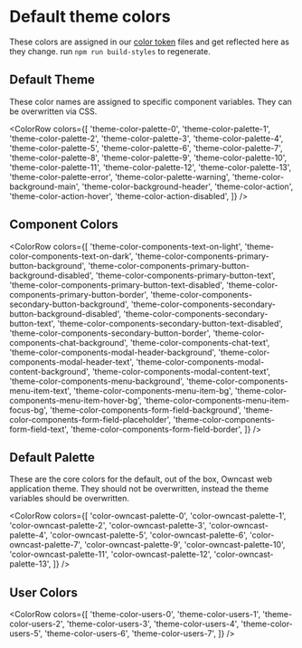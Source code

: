 
<Meta title="owncast/Style Guide/Default Theme" />

# Default theme colors

These colors are assigned in our [color token](https://github.com/owncast/owncast/tree/webv2/web/style-definitions/tokens/color) files
and get reflected here as they change. run `npm run build-styles` to regenerate.

## Default Theme

These color names are assigned to specific component variables. They can be overwritten via CSS.

<ColorRow
  colors={[
    'theme-color-palette-0',
    'theme-color-palette-1',
    'theme-color-palette-2',
    'theme-color-palette-3',
    'theme-color-palette-4',
    'theme-color-palette-5',
    'theme-color-palette-6',
    'theme-color-palette-7',
    'theme-color-palette-8',
    'theme-color-palette-9',
    'theme-color-palette-10',
    'theme-color-palette-11',
    'theme-color-palette-12',
    'theme-color-palette-13',
    'theme-color-palette-error',
    'theme-color-palette-warning',
    'theme-color-background-main',
    'theme-color-background-header',
    'theme-color-action',
    'theme-color-action-hover',
    'theme-color-action-disabled',
  ]}
/>

## Component Colors

<ColorRow
  colors={[
    'theme-color-components-text-on-light',
    'theme-color-components-text-on-dark',
    'theme-color-components-primary-button-background',
    'theme-color-components-primary-button-background-disabled',
    'theme-color-components-primary-button-text',
    'theme-color-components-primary-button-text-disabled',
    'theme-color-components-primary-button-border',
    'theme-color-components-secondary-button-background',
    'theme-color-components-secondary-button-background-disabled',
    'theme-color-components-secondary-button-text',
    'theme-color-components-secondary-button-text-disabled',
    'theme-color-components-secondary-button-border',
    'theme-color-components-chat-background',
    'theme-color-components-chat-text',
    'theme-color-components-modal-header-background',
    'theme-color-components-modal-header-text',
    'theme-color-components-modal-content-background',
    'theme-color-components-modal-content-text',
    'theme-color-components-menu-background',
    'theme-color-components-menu-item-text',
    'theme-color-components-menu-item-bg',
    'theme-color-components-menu-item-hover-bg',
    'theme-color-components-menu-item-focus-bg',
    'theme-color-components-form-field-background',
    'theme-color-components-form-field-placeholder',
    'theme-color-components-form-field-text',
    'theme-color-components-form-field-border',
  ]}
/>

## Default Palette

These are the core colors for the default, out of the box, Owncast web application theme.
They should not be overwritten, instead the theme variables should be overwritten.

<ColorRow
  colors={[
    'color-owncast-palette-0',
    'color-owncast-palette-1',
    'color-owncast-palette-2',
    'color-owncast-palette-3',
    'color-owncast-palette-4',
    'color-owncast-palette-5',
    'color-owncast-palette-6',
    'color-owncast-palette-7',
    'color-owncast-palette-9',
    'color-owncast-palette-10',
    'color-owncast-palette-11',
    'color-owncast-palette-12',
    'color-owncast-palette-13',
  ]}
/>

## User Colors

<ColorRow
  colors={[
    'theme-color-users-0',
    'theme-color-users-1',
    'theme-color-users-2',
    'theme-color-users-3',
    'theme-color-users-4',
    'theme-color-users-5',
    'theme-color-users-6',
    'theme-color-users-7',
  ]}
/>
